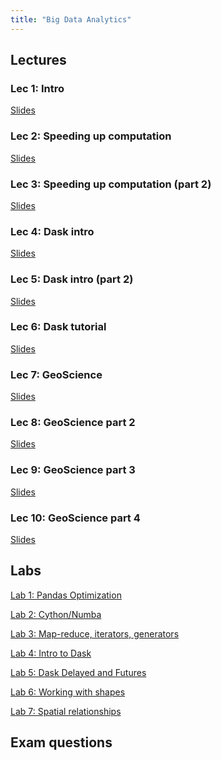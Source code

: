 ```yaml
---
title: "Big Data Analytics"
---
```




## Lectures

### Lec 1: Intro

[Slides](./bigdata_lec1.qmd)

### Lec 2: Speeding up computation

[Slides](./bigdata_lec2.qmd)

### Lec 3: Speeding up computation (part 2)

[Slides](./bigdata_lec3.qmd)

### Lec 4: Dask intro

[Slides](./bigdata_lec4.qmd)

### Lec 5: Dask intro (part 2)

[Slides](./bigdata_lec5.qmd)

### Lec 6: Dask tutorial

[Slides](./bigdata_lec6.qmd)

### Lec 7: GeoScience

[Slides](./bigdata_lec7.qmd)

### Lec 8: GeoScience part 2

[Slides](./bigdata_lec8.qmd)

### Lec 9: GeoScience part 3

[Slides](./bigdata_lec9.qmd)

### Lec 10: GeoScience part 4

[Slides](./bigdata_lec10.qmd)

## Labs

[Lab 1: Pandas Optimization](./bigdata_lab1.qmd)

[Lab 2: Cython/Numba](./bigdata_lab2.qmd)

[Lab 3: Map-reduce, iterators, generators](./bigdata_lab3.qmd)

[Lab 4: Intro to Dask](./bigdata_lab4.qmd)

[Lab 5: Dask Delayed and Futures](./bigdata_lab5.qmd)

[Lab 6: Working with shapes](./bigdata_lab6.qmd)

[Lab 7: Spatial relationships](./bigdata_lab7.qmd)

## Exam questions
